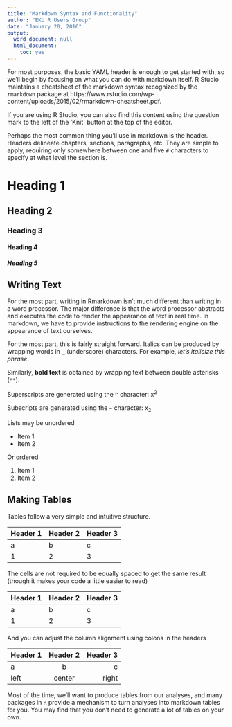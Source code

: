 ```yaml
---
title: "Markdown Syntax and Functionality"
author: "EKU R Users Group"
date: "January 20, 2016"
output:
  word_document: null
  html_document:
    toc: yes
---
```


For most purposes, the basic YAML header is enough to get started with, so we'll begin by focusing on what you can do with markdown itself.  R Studio maintains a cheatsheet of the markdown syntax recognized by the `rmarkdown` package at https://www.rstudio.com/wp-content/uploads/2015/02/rmarkdown-cheatsheet.pdf.

If you are using R Studio, you can also find this content using the question mark to the left of the 'Knit` button at the top of the editor.

Perhaps the most common thing you'll use in markdown is the header.  Headers delineate chapters, sections, paragraphs, etc.  They are simple to apply, requiring only somewhere between one and five `#` characters to specify at what level the section is.  

# Heading 1

## Heading 2

### Heading 3

#### Heading 4

##### Heading 5

## Writing Text

For the most part, writing in Rmarkdown isn't much different than writing in a word processor.  The major difference is that the word processor abstracts and executes the code to render the appearance of text in real time.  In markdown, we have to provide instructions to the rendering engine on the appearance of text ourselves.  

For the most part, this is fairly straight forward.  Italics can be produced by wrapping words in `_` (underscore) characters. For example, _let's italicize this phrase_.

Similarly, **bold text** is obtained by wrapping text between double asterisks (`**`).

Superscripts are generated using the `^` character: x^2^

Subscripts are generated using the `~` character: x~2~

Lists may be unordered

* Item 1
* Item 2

Or ordered

1. Item 1
2. Item 2



## Making Tables

Tables follow a very simple and intuitive structure.

| Header 1 | Header 2 | Header 3 |
|----------|----------|----------|
| a        | b        | c        |
| 1        | 2        | 3        |

The cells are not required to be equally spaced to get the same result (though it makes your code a little easier to read)

| Header 1 | Header 2 | Header 3 |
|-|-|-|
| a | b | c |
| 1 | 2 | 3 |

And you can adjust the column alignment using colons in the headers

| Header 1 | Header 2 | Header 3 |
|:---------|:--------:|---------:|
| a        | b        | c        |
| left     | center   | right    |

Most of the time, we'll want to produce tables from our analyses, and many packages in `R` provide a mechanism to turn analyses into markdown tables for you.  You may find that you don't need to generate a lot of tables on your own.